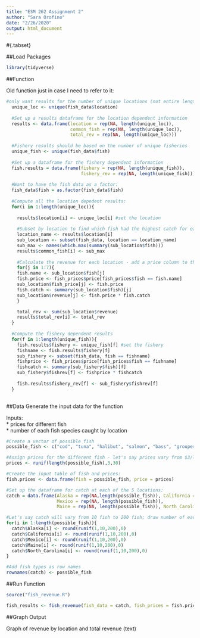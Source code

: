 ```yaml
---
title: "ESM 262 Assignment 2"
author: "Sara Orofino"
date: "2/26/2020"
output: html_document
---
```


#{.tabset}

##Load Packages
```r
library(tidyverse)
```


##Function
 
Old function just in case I need to refer to it:
```r
#only want results for the number of unique locations (not entire length of input data)
  unique_loc <- unique(fish_data$location)
  
  #Set up a results dataframe for the location dependent information
  results <- data.frame(location = rep(NA, length(unique_loc)),
                        common_fish = rep(NA, length(unique_loc)),
                        total_rev = rep(NA, length(unique_loc)))
  
  #Fishery results should be based on the number of unique fisheries
  unique_fish <- unique(fish_data$fish)
  
  #Set up a dataframe for the fishery dependent information
  fish.results = data.frame(fishery = rep(NA, length(unique_fish)),
                            fishery_rev = rep(NA, length(unique_fish)))
  
  #Want to have the fish data as a factor:
  fish_data$fish = as.factor(fish_data$fish)
  
  #Compute all the location depedent results:
  for(i in 1:length(unique_loc)){
    
    results$location[i] <- unique_loc[i] #set the location
    
    #Subset by location to find which fish had the highest catch for each location
    location_name <- results$location[i]
    sub_location <- subset(fish_data, location == location_name)
    sub_max <- names(which.max(summary(sub_location$fish)))
    results$common_fish[i] <- sub_max
    
    #Calculate the revenue for each location - add a price column to the subsetted data, find price for each fish & calc revenue
    for(j in 1:7){
    fish.name <- sub_location$fish[j]
    fish.price <- fish_prices$price[fish_prices$fish == fish.name]
    sub_location$fish_price[j] <- fish.price
    fish.catch <- summary(sub_location$fish)[j]
    sub_location$revenue[j] <- fish.price * fish.catch
    }

    total_rev <- sum(sub_location$revenue)
    results$total_rev[i] <- total_rev
  }
  
  #Compute the fishery dependent results
  for(f in 1:length(unique_fish)){
    fish.results$fishery <- unique_fish[f] #set the fishery
    fishname <- fish.results$fishery[f]
    sub_fishery <- subset(fish_data, fish == fishname)
    fishprice <- fish_prices$price[fish_prices$fish == fishname]
    fishcatch <- summary(sub_fishery$fish)[f]
    sub_fishery$fishrev[f] <- fishprice * fishcatch
    
    fish.results$fishery_rev[f] <- sub_fishery$fishrev[f]
  }
  
```

##Data
Generate the input data for the function  

Inputs:  
 * prices for different fish  
 * number of each fish species caught by location  
 
```r
#Create a vector of possible fish
possible_fish <- c("cod", "tuna", "halibut", "salmon", "bass", "grouper", "rockfish")  

#Assign prices for the different fish - let's say prices vary from $3/lb to $30/lb
prices <- runif(length(possible_fish),3,30)

#Create the input table of fish and prices:
fish.prices <- data.frame(fish = possible_fish, price = prices)

#Set up the dataframe for catch at each of the 5 locations:
catch = data.frame(Alaska = rep(NA,length(possible_fish)), California = rep(NA, length(possible_fish)),
                   Mexico = rep(NA, length(possible_fish)),
                   Maine = rep(NA, length(possible_fish)), North_Carolina = rep(NA, length(possible_fish)))

#Let's say catch will vary from 10 fish to 200 fish; draw number of each fish caught at each location:
for(i in 1:length(possible_fish)){
  catch$Alaska[i] <- round(runif(1,10,200),0)
  catch$California[i] <- round(runif(1,10,200),0)
  catch$Mexico[i] <- round(runif(1,10,200),0)
  catch$Maine[i] <- round(runif(1,10,200),0)
  catch$North_Carolina[i] <- round(runif(1,10,200),0)
}

#Add fish types as row names
rownames(catch) <- possible_fish
```

##Run Function
```r
source("fish_revenue.R")

fish_results <- fish_revenue(fish_data = catch, fish_prices = fish.prices)
```


##Graph Output

Graph of revenue by location and total revenue (text)  
